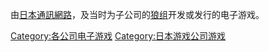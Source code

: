 由[[日本通訊網路|日本通訊網路]]，及当时为子公司的[[狼组|狼组]]开发或发行的电子游戏。

{{DEFAULTSORT:Telenet Japan}}
[[Category:各公司电子游戏|Category:各公司电子游戏]]
[[Category:日本游戏公司游戏|Category:日本游戏公司游戏]]